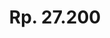 ---
title: "Rp. 27.200"
publishedAt: "https://s.shopee.co.id/50K9xg62i7"
summary: "Crochet Mini Monster Pouch"
images:
  - "/images/projects/products/Crochet Mino Monster Pouch.jpeg"
---
